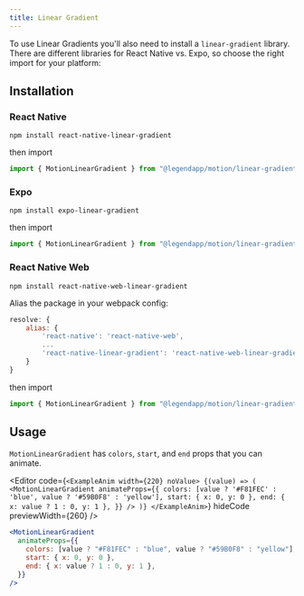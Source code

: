 ```yaml
---
title: Linear Gradient
---
```


To use Linear Gradients you'll also need to install a `linear-gradient` library. There are different libraries for React Native vs. Expo, so choose the right import for your platform:

## Installation

### React Native

```npm
npm install react-native-linear-gradient
```

then import

```js
import { MotionLinearGradient } from "@legendapp/motion/linear-gradient";
```

### Expo

```npm
npm install expo-linear-gradient
```

then import

```js
import { MotionLinearGradient } from "@legendapp/motion/linear-gradient-expo";
```

### React Native Web

```npm
npm install react-native-web-linear-gradient
```

Alias the package in your webpack config:

```js
resolve: {
    alias: {
        'react-native': 'react-native-web',
        ...
        'react-native-linear-gradient': 'react-native-web-linear-gradient',
    }
}
```

then import

```js
import { MotionLinearGradient } from "@legendapp/motion/linear-gradient";
```

## Usage

`MotionLinearGradient` has `colors`, `start`, and `end` props that you can animate.

<Editor
  code={`
<ExampleAnim width={220} noValue>
  {(value) => (
    <MotionLinearGradient
      animateProps={{
        colors: [value ? '#F81FEC' : 'blue', value ? '#59B0F8' : 'yellow'],
        start: { x: 0, y: 0 },
        end: { x: value ? 1 : 0, y: 1 },
      }}
    />
  )}
</ExampleAnim>
  `}
  hideCode
  previewWidth={260}
/>

```jsx
<MotionLinearGradient
  animateProps={{
    colors: [value ? "#F81FEC" : "blue", value ? "#59B0F8" : "yellow"],
    start: { x: 0, y: 0 },
    end: { x: value ? 1 : 0, y: 1 },
  }}
/>
```
